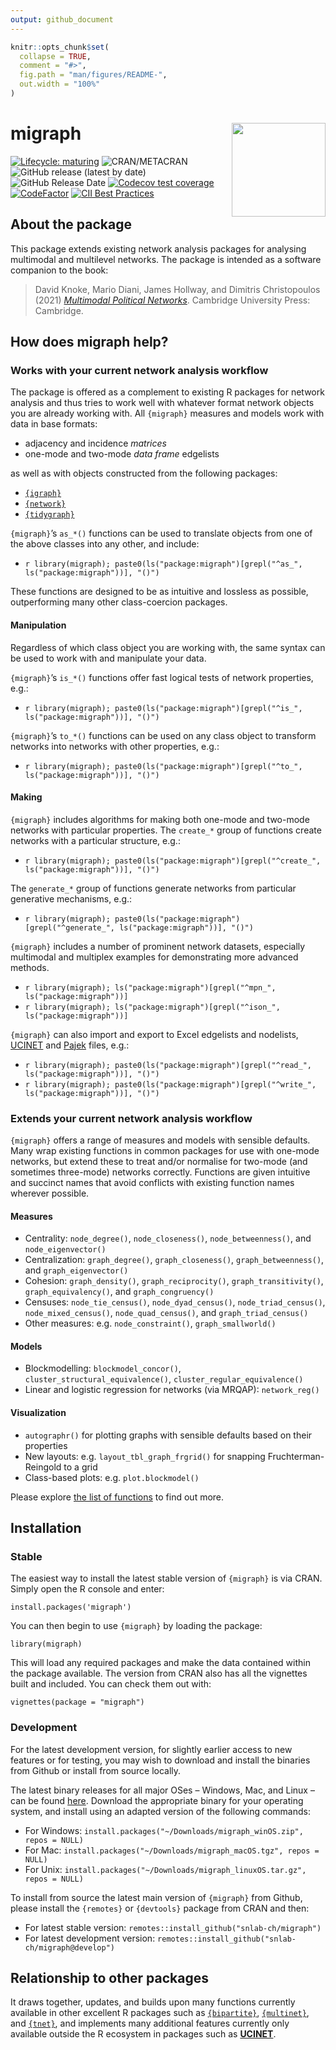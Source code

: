 ```yaml
---
output: github_document
---
```


<!-- README.md is generated from README.Rmd. Please edit that file -->

```r
knitr::opts_chunk$set(
  collapse = TRUE,
  comment = "#>",
  fig.path = "man/figures/README-",
  out.width = "100%"
)
```

# migraph <img src="man/figures/logo.png" align="right" width="150"/>

<!-- badges: start -->
[![Lifecycle: maturing](https://img.shields.io/badge/lifecycle-maturing-blue.svg)](https://lifecycle.r-lib.org/articles/stages.html#maturing)
![CRAN/METACRAN](https://img.shields.io/cran/v/migraph)
![GitHub release (latest by date)](https://img.shields.io/github/v/release/snlab-ch/migraph)
![GitHub Release Date](https://img.shields.io/github/release-date/snlab-ch/migraph)
[![Codecov test coverage](https://codecov.io/gh/snlab-ch/migraph/branch/main/graph/badge.svg)](https://app.codecov.io/gh/snlab-ch/migraph?branch=main)
[![CodeFactor](https://www.codefactor.io/repository/github/snlab-ch/migraph/badge)](https://www.codefactor.io/repository/github/snlab-ch/migraph)
[![CII Best Practices](https://bestpractices.coreinfrastructure.org/projects/4559/badge)](https://bestpractices.coreinfrastructure.org/projects/4559)
<!-- ![GitHub All Releases](https://img.shields.io/github/downloads/snlab-ch/migraph/total) -->
<!-- badges: end -->

## About the package

This package extends existing network analysis packages for analysing multimodal and multilevel networks.
The package is intended as a software companion to the book:

> David Knoke, Mario Diani, James Hollway, and Dimitris Christopoulos (2021) [*Multimodal Political Networks*](https://www.cambridge.org/core/books/multimodal-political-networks/43EE8C192A1B0DCD65B4D9B9A7842128).
Cambridge University Press: Cambridge.

## How does migraph help?

### Works with your current network analysis workflow

The package is offered as a complement to existing R packages for network analysis
and thus tries to work well with whatever format network objects you are already working with.
All `{migraph}` measures and models work with data in base formats:

- adjacency and incidence _matrices_
- one-mode and two-mode _data frame_ edgelists

as well as with objects constructed from the following packages:

- [`{igraph}`](https://igraph.org/r/)
- [`{network}`](http://statnet.org)
- [`{tidygraph}`](https://tidygraph.data-imaginist.com/index.html)

`{migraph}`'s `as_*()` functions can be used to translate objects 
from one of the above classes into any other, and include:

- `r library(migraph); paste0(ls("package:migraph")[grepl("^as_", ls("package:migraph"))], "()")`

These functions are designed to be as intuitive and lossless as possible,
outperforming many other class-coercion packages.

#### Manipulation

Regardless of which class object you are working with,
the same syntax can be used to work with and manipulate your data.

`{migraph}`'s `is_*()` functions offer fast logical tests 
of network properties, e.g.:

- `r library(migraph); paste0(ls("package:migraph")[grepl("^is_", ls("package:migraph"))], "()")`

`{migraph}`'s `to_*()` functions can be used on any class object 
to transform networks into networks with other properties, e.g.:

- `r library(migraph); paste0(ls("package:migraph")[grepl("^to_", ls("package:migraph"))], "()")`

#### Making

`{migraph}` includes algorithms for making
both one-mode and two-mode networks with particular properties.
The `create_*` group of functions create networks with a particular structure,
e.g.:

- `r library(migraph); paste0(ls("package:migraph")[grepl("^create_", ls("package:migraph"))], "()")`

The `generate_*` group of functions generate networks from particular
generative mechanisms, e.g.:

- `r library(migraph); paste0(ls("package:migraph")[grepl("^generate_", ls("package:migraph"))], "()")`

`{migraph}` includes a number of prominent network datasets,
especially multimodal and multiplex examples for demonstrating
more advanced methods.

- `r library(migraph); ls("package:migraph")[grepl("^mpn_", ls("package:migraph"))]`
- `r library(migraph); ls("package:migraph")[grepl("^ison_", ls("package:migraph"))]`

`{migraph}` can also import and export to Excel edgelists and nodelists,
[UCINET](http://www.analytictech.com/archive/ucinet.htm) and 
[Pajek](http://mrvar.fdv.uni-lj.si/pajek/) files, e.g.:

- `r library(migraph); paste0(ls("package:migraph")[grepl("^read_", ls("package:migraph"))], "()")`
- `r library(migraph); paste0(ls("package:migraph")[grepl("^write_", ls("package:migraph"))], "()")`

### Extends your current network analysis workflow

`{migraph}` offers a range of measures and models with sensible defaults.
Many wrap existing functions in common packages for use with one-mode networks,
but extend these to treat and/or normalise for two-mode (and sometimes three-mode) networks correctly.
Functions are given intuitive and succinct names that avoid conflicts 
with existing function names wherever possible.

#### Measures

- Centrality: `node_degree()`, `node_closeness()`, `node_betweenness()`, and `node_eigenvector()`
- Centralization: `graph_degree()`, `graph_closeness()`, `graph_betweenness()`, and `graph_eigenvector()`
- Cohesion: `graph_density()`, `graph_reciprocity()`, `graph_transitivity()`, `graph_equivalency()`, and `graph_congruency()`
- Censuses: `node_tie_census()`, `node_dyad_census()`, `node_triad_census()`, `node_mixed_census()`, `node_quad_census()`, and `graph_triad_census()`
- Other measures: e.g. `node_constraint()`, `graph_smallworld()`

#### Models

- Blockmodelling: `blockmodel_concor()`, `cluster_structural_equivalence()`, `cluster_regular_equivalence()`
- Linear and logistic regression for networks (via MRQAP): `network_reg()`

#### Visualization

- `autographr()` for plotting graphs with sensible defaults based on their properties
- New layouts: e.g. `layout_tbl_graph_frgrid()` for snapping Fruchterman-Reingold to a grid
- Class-based plots: e.g. `plot.blockmodel()`

Please explore [the list of functions](https://snlab-ch.github.io/migraph/reference/index.html) to find out more.

## Installation

### Stable

The easiest way to install the latest stable version of `{migraph}` is via CRAN.
Simply open the R console and enter:

`install.packages('migraph')`

You can then begin to use `{migraph}` by loading the package:

`library(migraph)`

This will load any required packages and make the data contained within the package available.
The version from CRAN also has all the vignettes built and included.
You can check them out with:

`vignettes(package = "migraph")`

### Development

For the latest development version, 
for slightly earlier access to new features or for testing,
you may wish to download and install the binaries from Github
or install from source locally.

The latest binary releases for all major OSes -- Windows, Mac, and Linux -- 
can be found [here](https://github.com/snlab-ch/migraph/releases/latest).
Download the appropriate binary for your operating system,
and install using an adapted version of the following commands:

- For Windows: `install.packages("~/Downloads/migraph_winOS.zip", repos = NULL)`
- For Mac: `install.packages("~/Downloads/migraph_macOS.tgz", repos = NULL)`
- For Unix: `install.packages("~/Downloads/migraph_linuxOS.tar.gz", repos = NULL)`

To install from source the latest main version of `{migraph}` from Github, 
please install the `{remotes}` or `{devtools}` package from CRAN and then:

- For latest stable version: `remotes::install_github("snlab-ch/migraph")`
- For latest development version: `remotes::install_github("snlab-ch/migraph@develop")`

## Relationship to other packages

It draws together, updates, and builds upon many functions currently available in
other excellent R packages such as 
[`{bipartite}`](https://github.com/biometry/bipartite), 
[`{multinet}`](https://CRAN.R-project.org/package=multinet), 
and [`{tnet}`](https://toreopsahl.com/tnet/),
and implements many additional features currently only available outside the R ecosystem
in packages such as [**UCINET**](https://sites.google.com/site/ucinetsoftware/download?authuser=0).
